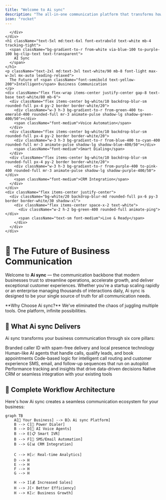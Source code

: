 ```yaml
---
title: "Welcome to Ai sync"
description: "The all-in-one communication platform that transforms how businesses connect, convert, and scale. From AI-powered voice agents to intelligent automation workflows, discover how Ai sync eliminates communication silos and accelerates your growth."
icon: "rocket"
---
```


<div className="relative overflow-hidden rounded-xl border-0 shadow-2xl bg-gradient-to-br from-blue-500 via-purple-600 via-pink-500 to-orange-500 dark:from-blue-700 dark:via-purple-700 dark:via-pink-700 dark:to-orange-700">
  <div className="absolute inset-0 bg-[radial-gradient(circle_at_50%_50%,rgba(255,255,255,0.1),transparent_70%)]" />
  <div className="absolute inset-0 bg-grid-white/[0.03] bg-[size:30px_30px]" />
  <div className="relative px-10 py-16 text-center">
    <div className="flex items-center justify-center mb-6">
      <div className="relative">
        <div className="absolute -inset-2 bg-gradient-to-r from-pink-400 via-purple-400 to-blue-400 rounded-full blur-lg opacity-80 animate-pulse"></div>
        <div className="absolute -inset-1 bg-gradient-to-r from-yellow-400 via-pink-400 to-purple-400 rounded-full blur opacity-90 animate-spin" style={{animationDuration: '3s'}}></div>
 
      </div>
    </div>
    <h1 className="text-5xl md:text-6xl font-extrabold text-white mb-4 tracking-tight">
      <span className="bg-gradient-to-r from-white via-blue-100 to-purple-100 bg-clip-text text-transparent">
        AI Sync
      </span>
    </h1>
    <p className="text-2xl md:text-3xl text-white/90 mb-8 font-light max-w-3xl mx-auto leading-relaxed">
      The Future of <span className="font-semibold text-yellow-200">Intelligent</span> Business Communication
    </p>
    <div className="flex flex-wrap items-center justify-center gap-8 text-base text-white/80 mb-6">
      <div className="flex items-center bg-white/10 backdrop-blur-sm rounded-full px-4 py-2 border border-white/20">
        <div className="w-3 h-3 bg-gradient-to-r from-green-400 to-emerald-400 rounded-full mr-3 animate-pulse shadow-lg shadow-green-400/50"></div>
        <span className="font-medium">Voice Automation</span>
      </div>
      <div className="flex items-center bg-white/10 backdrop-blur-sm rounded-full px-4 py-2 border border-white/20">
        <div className="w-3 h-3 bg-gradient-to-r from-blue-400 to-cyan-400 rounded-full mr-3 animate-pulse shadow-lg shadow-blue-400/50"></div>
        <span className="font-medium">Smart Dialing</span>
      </div>
      <div className="flex items-center bg-white/10 backdrop-blur-sm rounded-full px-4 py-2 border border-white/20">
        <div className="w-3 h-3 bg-gradient-to-r from-purple-400 to-pink-400 rounded-full mr-3 animate-pulse shadow-lg shadow-purple-400/50"></div>
        <span className="font-medium">CRM Integration</span>
      </div>
    </div>
    <div className="flex items-center justify-center">
      <div className="bg-white/20 backdrop-blur-md rounded-full px-6 py-3 border border-white/30 shadow-xl">
        <div className="flex items-center space-x-2 text-white">
          <div className="w-2 h-2 bg-green-400 rounded-full animate-ping"></div>
          <span className="text-sm font-medium">Live & Ready</span>
        </div>
      </div>
    </div>
  </div>
  <div className="absolute bottom-0 left-0 right-0 h-px bg-gradient-to-r from-transparent via-white/50 to-transparent"></div>
</div>

# 🚀 The Future of Business Communication

Welcome to **Ai sync** — the communication backbone that modern businesses trust to streamline operations, accelerate growth, and deliver exceptional customer experiences. Whether you're a startup scaling rapidly or an enterprise managing thousands of interactions daily, Ai sync is designed to be your single source of truth for all communication needs.

<Note>
**Why Choose Ai sync?** We've eliminated the chaos of juggling multiple tools. One platform, infinite possibilities.
</Note>

## 🎯 What Ai sync Delivers

Ai sync transforms your business communication through six core pillars:

<CardGroup cols={2}>
  <Card title="📞 Power Dialer" icon="phone" href="/dialer/power-dialer">
    Branded caller ID with spam-free delivery and local presence technology
  </Card>
  <Card title="🤖 AI Voice Agents" icon="robot" href="/ai/agents">
    Human-like AI agents that handle calls, qualify leads, and book appointments
  </Card>
  <Card title="📋 Smart IVR System" icon="list" href="/setup/configuration">
    Code-based logic for intelligent call routing and customer experience
  </Card>
  <Card title="📱 Automation Workflows" icon="bolt" href="/manage/voice-campaign">
    SMS, email, and follow-up sequences that run on autopilot
  </Card>
  <Card title="📊 Real-Time Analytics" icon="chart-line" href="/dashboard/analytics">
    Performance tracking and insights that drive data-driven decisions
  </Card>
  <Card title="🔗 CRM Integration" icon="link" href="/business-management/companies">
    Native CRM or seamless integration with your existing tools
  </Card>
</CardGroup>

## 🔄 Complete Workflow Architecture

Here's how Ai sync creates a seamless communication ecosystem for your business:

```mermaid
graph TB
    A[🏢 Your Business] --> B[📞 Ai sync Platform]
    B --> C[🎯 Power Dialer]
    B --> D[🤖 AI Voice Agents]
    B --> E[📋 Smart IVR]
    B --> F[📱 SMS/Email Automation]
    B --> G[📊 CRM Integration]
    
    C --> H[📈 Real-time Analytics]
    D --> H
    E --> H
    F --> H
    G --> H
    
    H --> I[💰 Increased Sales]
    H --> J[⚡ Better Efficiency]
    H --> K[📈 Business Growth]
    

```
